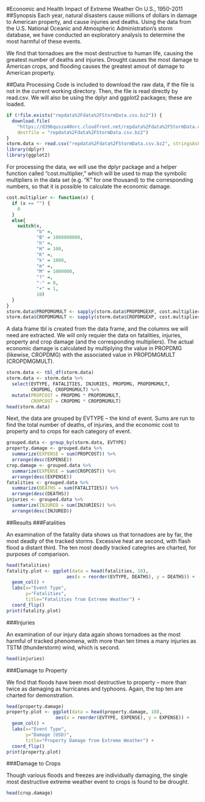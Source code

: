 #Economic and Health Impact of Extreme Weather On U.S., 1950-2011
##Synopsis
Each year, natural disasters cause millions of dollars in damage to
American property, and cause injuries and deaths. Using the data from the
U.S. National Oceanic and Atmospheric Administration's storm database, we have
conducted an exploratory analysis to determine the most harmful of these
events.

We find that tornadoes are the most destructive to human life, causing the
greatest number of deaths and injuries. Drought causes the most damage to
American crops, and flooding causes the greatest amout of damage to
American property.

##Data Processing
Code is included to download the raw data, if the file is not in the current
working directory. Then, the file is read directly by read.csv. We will also
be using the dplyr and ggplot2 packages; these are loaded.

```r
if (!file.exists("repdata%2Fdata%2FStormData.csv.bz2")) {
  download.file(
    "https://d396qusza40orc.cloudfront.net/repdata%2Fdata%2FStormData.csv.bz2",
    destfile = "repdata%2Fdata%2FStormData.csv.bz2")
}
storm.data <- read.csv("repdata%2Fdata%2FStormData.csv.bz2", stringsAsFactors = FALSE)
library(dplyr)
library(ggplot2)
```

For processing the data, we will use the dplyr package and a helper function
called "cost.multiplier," which will be used to map the symbolic multipliers
in the data set (e.g. "K" for one thousand) to the corresponding numbers, so
that it is possible to calculate the economic damage.

```r
cost.multiplier <- function(x) {
  if (x == "") {
    0
  }
  else{
    switch(x,
           "b" =,
           "B" = 1000000000,
           "h" =,
           "H" = 100,
           "K" =,
           "k" = 1000,
           "m" =,
           "M" = 1000000,
           "?" =,
           "-" = 0,
           "+" = 1,
           10) 
  }
}
storm.data$PROPDMGMULT <- sapply(storm.data$PROPDMGEXP, cost.multiplier)
storm.data$CROPDMGMULT <- sapply(storm.data$CROPDMGEXP, cost.multiplier)
```

A data frame tbl is created from the data frame, and the columns we will need
are extracted. We will only requier the data on fatalities, injuries, property
and crop damage (and the corresponding multipliers). The actual economic damage
is calculated by multiplying the value in PROPDMG (likewise, CROPDMG) with the
associated value in PROPDMGMULT (CROPDMGMULT).

```r
storm.data <- tbl_df(storm.data)
storm.data <- storm.data %>% 
  select(EVTYPE, FATALITIES, INJURIES, PROPDMG, PROPDMGMULT,
         CROPDMG, CROPDMGMULT) %>%
  mutate(PROPCOST = PROPDMG * PROPDMGMULT,
         CROPCOST = CROPDMG * CROPDMGMULT)
head(storm.data)
```

Next, the data are grouped by EVTYPE -- the kind of event. Sums are run to find
the total number of deaths, of injuries, and the economic cost to property and
to crops for each category of event.

```r
grouped.data <- group_by(storm.data, EVTYPE)
property.damage <- grouped.data %>%
  summarize(EXPENSE = sum(PROPCOST)) %>%
  arrange(desc(EXPENSE))
crop.damage <- grouped.data %>%
  summarize(EXPENSE = sum(CROPCOST)) %>%
  arrange(desc(EXPENSE))
fatalities <- grouped.data %>%
  summarize(DEATHS = sum(FATALITIES)) %>%
  arrange(desc(DEATHS))
injuries <- grouped.data %>%
  summarize(INJURED = sum(INJURIES)) %>%
  arrange(desc(INJURED))
```

##Results
###Fatalities

An examination of the fatality data shows us that tornadoes are by far, the
most deadly of the tracked storms. Excessive heat are second, with flash
flood a distant third. The ten most deadly tracked categries are charted,
for purposes of comparison.

```r
head(fatalities)
fatality.plot <- ggplot(data = head(fatalities, 10),
                      aes(x = reorder(EVTYPE, DEATHS), y = DEATHS)) +
  geom_col() +
  labs(x="Event Type",
       y="Fatalities",
       title="Fatalities from Extreme Weather") +
  coord_flip()
print(fatality.plot)
```

###Injuries

An examination of our injury data again shows tornadoes as the most harmful
of tracked phenomena, with more than ten times a many injuries as TSTM
(thunderstorm) wind, which is second.

```r
head(injuries)
```

###Damage to Property

We find that floods have been most destructive to property -- more than twice
as damaging as hurricanes and typhoons. Again, the top ten are charted for
demonstration.

```r
head(property.damage)
property.plot <- ggplot(data = head(property.damage, 10),
                  aes(x = reorder(EVTYPE, EXPENSE), y = EXPENSE)) + 
  geom_col() +
  labs(x="Event Type",
       y="Damage (USD)",
       title="Property Damage from Extreme Weather") +
  coord_flip()
print(property.plot)
```

###Damage to Crops

Though various floods and freezes are individually damaging, the single most
destructive extreme weather event to crops is found to be drought.

```r
head(crop.damage)
```